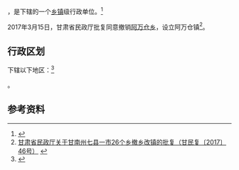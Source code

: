 {{中国乡级行政区|62/30/25/202/000}}

'''{{PAGENAMEBASE}}'''，是{{PRC admin/fullname|62/30/25/202/000|3}}下辖的一个[[乡镇|乡镇]]级行政单位。<ref>{{PRC admin/ref sgc|{{PRC admin/parent|62/30/25/202/000}}}}</ref>

2017年3月15日，甘肃省民政厅批复同意撤销[[阿万仓乡|阿万仓乡]]，设立阿万仓镇<ref>[http://www.gsmz.gov.cn/articles/2017/04/16/article_24_111146_1.html 甘肃省民政厅关于甘南州七县一市26个乡撤乡改镇的批复（甘民复〔2017〕46号）] {{webarchive|url=https://web.archive.org/web/20170629100108/http://www.gsmz.gov.cn/articles/2017/04/16/article_24_111146_1.html |date=2017-06-29 }}</ref>。

== 行政区划 ==

{{PAGENAMEBASE}}下辖以下地区：<ref>{{PRC admin/ref sgc|62/30/25/202/000}}</ref>

{{PRC admin/children|62/30/25/202/000}}。

== 参考资料 ==

{{reflist}}

{{行政区划小作品}}
{{PRC admin/navcat|62/30/25/202/000}}